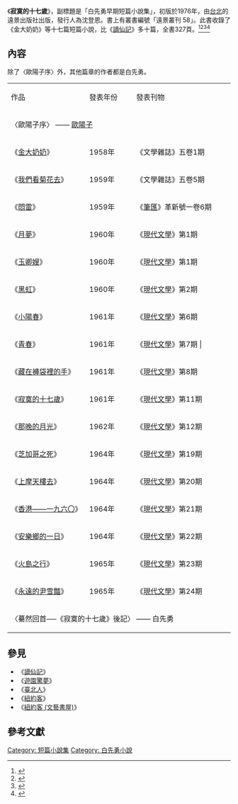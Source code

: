 {{Other uses|寂寞的十七歲}}
{{infobox book
|name = 寂寞的十七歲
|author = [[白先勇|白先勇]]
|country = 台灣台北市
|language = 繁體中文
|series = 文學小說叢書
|genre = [[文學|文學]]
|publisher = 遠景出版社
|release_date = 1976年
|media_type = 短篇小說選集
|isbn = 
}}

《'''寂寞的十七歲'''》，副標題是「白先勇早期短篇小說集」，初版於1976年，由[[台北|台北]]的遠景出版社出版，發行人為沈登恩。書上有叢書編號「遠景叢刊 58」。此書收錄了《金大奶奶》等十七篇短篇小說，比《[[謫仙記_(小說集)|謫仙記]]》多十篇，全書327頁。<ref>{{cite book |title=寂寞的十七歲 |date=1976 |author=白先勇 |publisher=遠景出版社 |isbn= }}</ref><ref>{{cite book |title=寂寞的十七歲 |date=2000 |author=白先勇 |publisher=允晨文化  |isbn=9789570329049 }}</ref><ref>{{cite web |title=《寂寞的十七歲》 |publisher=商務印書館 |url=https://www.cp1897.com.hk/product_info.php?BookId=9570329041 }}</ref><ref>{{cite web |title=書的故事 白先勇第一本書不是《台北人》 |work=人間福報 |date=2014-09-15 |author=應鳳凰 |url=https://www.merit-times.com.tw/NewsPage.aspx?Unid=370390 }}</ref>

== 內容 ==
除了〈歐陽子序〉外，其他篇章的作者都是白先勇。

{|class="wikitable" width="57%"
|- style="background:cornflowerblue; color:white" align=center
|style="width:20%"|作品
|style="width:12%"|發表年份
|style="width:25%"|發表刊物
|-
| colspan="3" | 〈歐陽子序〉 —— [[歐陽子|歐陽子]]
|-
|《[[金大奶奶|金大奶奶]]》 || 1958年  || 《文學雜誌》五卷1期 
|-
|《[[我們看菊花去|我們看菊花去]]》|| 1959年  ||《文學雜誌》五卷5期 
|-
|《[[悶雷|悶雷]]》|| 1959年 || 《[[筆匯|筆匯]]》革新號一卷6期 
|-
|《[[月夢|月夢]]》|| 1960年 || 《[[現代文學_(雜誌)|現代文學]]》第1期  
|-
|《[[玉卿嫂|玉卿嫂]]》|| 1960年 || 《[[現代文學_(雜誌)|現代文學]]》第1期
|-
|《[[黑虹|黑虹]]》|| 1960年 ||《[[現代文學_(雜誌)|現代文學]]》第2期 
|-
|《[[小陽春|小陽春]]》|| 1961年 || 《[[現代文學_(雜誌)|現代文學]]》第6期
|-
|《[[青春_(白先勇小說)|青春]]》|| 1961年 ||《[[現代文學_(雜誌)|現代文學]]》第7期 |
|-
|《[[藏在褲袋裡的手|藏在褲袋裡的手]]》|| 1961年 || 《[[現代文學_(雜誌)|現代文學]]》第8期 
|-
| 《[[寂寞的十七歲_(小說)|寂寞的十七歲]]》|| 1961年 || 《[[現代文學_(雜誌)|現代文學]]》第11期
|-
|《[[那晚的月光|那晚的月光]]》|| 1962年 ||《[[現代文學_(雜誌)|現代文學]]》第12期 
|-
|《[[芝加哥之死|芝加哥之死]]》|| 1964年 ||《[[現代文學_(雜誌)|現代文學]]》第19期 
|-
|《[[上摩天樓去|上摩天樓去]]》|| 1964年 ||《[[現代文學_(雜誌)|現代文學]]》第20期 
|-
|《[[香港——一九六〇|香港——一九六〇]]》|| 1964年 || 《[[現代文學_(雜誌)|現代文學]]》第21期 
|-
|《[[安樂鄉的一日|安樂鄉的一日]]》|| 1964年 || 《[[現代文學_(雜誌)|現代文學]]》第22期 
|-
|《[[火島之行|火島之行]]》|| 1965年 || 《[[現代文學_(雜誌)|現代文學]]》第23期 
|-
|《[[永遠的尹雪豔|永遠的尹雪豔]]》|| 1965年 ||《[[現代文學_(雜誌)|現代文學]]》第24期 
|-
| colspan="3" |〈驀然回首──《寂寞的十七歲》後記〉 —— 白先勇
|}

== 參見 ==
*《[[謫仙記_(小說集)|謫仙記]]》
*《[[遊園驚夢_(小說集)|遊園驚夢]]》
*《[[臺北人|臺北人]]》
*《[[紐約客_(小說集)|紐約客]]》
*《[[紐約客_(文藝書屋)|紐約客 (文藝書屋)]]》

==參考文獻==
{{reflist}}

[[Category:_短篇小說集|Category: 短篇小說集]]
[[Category:_白先勇小說|Category: 白先勇小說]]